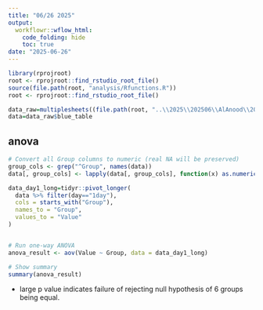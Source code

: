 ```yaml
---
title: "06/26 2025"
output:
  workflowr::wflow_html:
    code_folding: hide
    toc: true
date: "2025-06-26"
---
```



```r
library(rprojroot)
root <- rprojroot::find_rstudio_root_file()
source(file.path(root, "analysis/Rfunctions.R"))
root <- rprojroot::find_rstudio_root_file()
```



```r
data_raw=multiplesheets((file.path(root, "..\\2025\\202506\\AlAnood\\2025 final data file AA Epiquik Data_061325.xlsx")))
data=data_raw$blue_table
```


## anova 

```r
# Convert all Group columns to numeric (real NA will be preserved)
group_cols <- grep("^Group", names(data))
data[, group_cols] <- lapply(data[, group_cols], function(x) as.numeric(as.character(x)))

data_day1_long=tidyr::pivot_longer(
  data %>% filter(day=="1day"),
  cols = starts_with("Group"),
  names_to = "Group",
  values_to = "Value"
)


# Run one-way ANOVA
anova_result <- aov(Value ~ Group, data = data_day1_long)

# Show summary
summary(anova_result)
```


* large p value indicates failure of rejecting null hypothesis of 6 groups being equal. 
